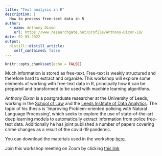 ```yaml
---
title: "Text analysis in R"
description: |
  How to process free-text data in R
author:
  - name: Anthony Dixon
    url: https://www.researchgate.net/profile/Anthony-Dixon-10/
date: 02-03-2022
output:
  distill::distill_article:
    self_contained: false
---
```



```r
knitr::opts_chunk$set(echo = FALSE)
```

Much information is stored as free-text. Free-text is weakly structured and therefore hard to extract and organize. This workshop will explore some elements of working with free-text data in R, principally how it can be prepared and transformed to be used with machine learning algorithms.

*Anthony Dixon* is a postgraduate researcher at the University of Leeds, working in the [School of Law](https://essl.leeds.ac.uk/law) and the [Leeds Institute of Data Analytics](https://lida.leeds.ac.uk). The topic of his thesis is ‘Improving Problem-oriented policing with Natural Language Processing’, which seeks to explore the use of state-of-the-art deep learning models to automatically extract information from police free-text data. Additionally he has joint published a number of papers covering crime changes as a result of the covid-19 pandemic.

You can download the materials used in the workshop [here](https://github.com/Jonkman1/NSCR_Web/blob/main/materials/text_analytics_files.zip).

Join this workshop meeting on Zoom by clicking [this link](https://us02web.zoom.us/j/85477754782?pwd=cExxK2NCSFVWdERVcERMMVg3WjFCdz09)
